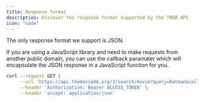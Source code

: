 ```yaml
---
title: Response format
description: Discover the response format supported by the TMDB API
icon: "code"
---
```


The only response format we support is JSON.

If you are using a JavaScript library and need to make requests from another public domain, you can use the callback paramater which will encapsulate the JSON response in a JavaScript function for you.

```bash Example JSONP Request
curl --request GET \
     --url 'https://api.themoviedb.org/3/search/movie?query=Batman&callback=test' \
     --header 'Authorization: Bearer ACCESS_TOKEN' \
     --header 'accept: application/json'
```